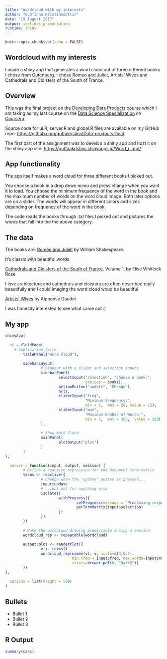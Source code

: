 ---
title: "Wordcloud with my interests"
author: "Guðfinna Kristinsdóttir"
date: "19 August 2017"
output: ioslides_presentation
runtime: shiny
---

```{r setup, include=FALSE}
knitr::opts_chunk$set(echo = FALSE)
```

## Wordcloud with my interests

I made a shiny app that generates a word cloud out of three different books I chose from [Gutenberg](http://www.gutenberg.org). I chose Romeo and Juliet, Artists' Wives and Cathedrals and Cloisters of the South of France.

## Overview

This was the final project on the  [Developing Data Products](https://www.coursera.org/learn/data-products) course which I am taking as my last course on the [Data Science Specialization](https://www.coursera.org/specializations/jhu-data-science) on [Coursera](https://www.coursera.org).

Source code for ui.R, server.R and global.R files are available on my GitHub repo:
[https://github.com/guffakristins/Data-products-final](https://github.com/guffakristins/Data-products-final)

The first part of the assignment was to develop a shiny app and host it on the shiny app site:
[https://guffaakristins.shinyapps.io/Word_cloud/](https://guffaakristins.shinyapps.io/Word_cloud/)

## App functionality

The app itself makes a word cloud for three different books I picked out. 

You choose a book in a drop down menu and press change when you want it to load. You choose the minimum frequency of the word in the book and the maximum number of words on the word cloud image. Both later options are on a slider. The words will appear in different colors and sizes depending on frequency of the word in the book.

The code reads the books through .txt files I picked out and pictures the words that fall into the the above category.

## The data

The books are:
[Romeo and Juliet](http://www.gutenberg.org/cache/epub/1112/pg1112.txt) by William Shakespeare.

It's classic with beautiful words.

[Cathedrals and Cloisters of the South of France](http://www.gutenberg.org/cache/epub/22718/pg22718.txt), Volume 1, by Elise Whitlock Rose

I love architecture and cathedrals and cloisters are often described really beautifully and I could imaging the word cloud woud be beautiful

[Artists' Wives](http://www.gutenberg.org/cache/epub/22522/pg22522.txt) by Alphonse Daudet

I was honestly interested to see what came out :) 


## My app

```{r, echo=FALSE}
shinyApp(
  
  ui = fluidPage(
    # Application title
        titlePanel("Word Cloud"),
        
        sidebarLayout(
                # Sidebar with a slider and selection inputs
                sidebarPanel(
                        selectInput("selection", "Choose a book:",
                                    choices = books),
                        actionButton("update", "Change"),
                        hr(),
                        sliderInput("freq",
                                    "Minimum Frequency:",
                                    min = 1,  max = 50, value = 15),
                        sliderInput("max",
                                    "Maximum Number of Words:",
                                    min = 1,  max = 300,  value = 100)
                ),
                
                # Show Word Cloud
                mainPanel(
                        plotOutput("plot")
                )
        )
),
  
  server = function(input, output, session) {
        # Define a reactive expression for the document term matrix
        terms <- reactive({
                # Change when the "update" button is pressed...
                input$update
                # ...but not for anything else
                isolate({
                        withProgress({
                                setProgress(message = "Processing corpus...")
                                getTermMatrix(input$selection)
                        })
                })
        })
        
        # Make the wordcloud drawing predictable during a session
        wordcloud_rep <- repeatable(wordcloud)
        
        output$plot <- renderPlot({
                v <- terms()
                wordcloud_rep(names(v), v, scale=c(4,0.5),
                              min.freq = input$freq, max.words=input$max,
                              colors=brewer.pal(8, "Dark2"))
        })
},
  
  options = list(height = 500)
)
```

## Bullets

- Bullet 1
- Bullet 2
- Bullet 3

## R Output

```{r cars}
summary(cars)
```


